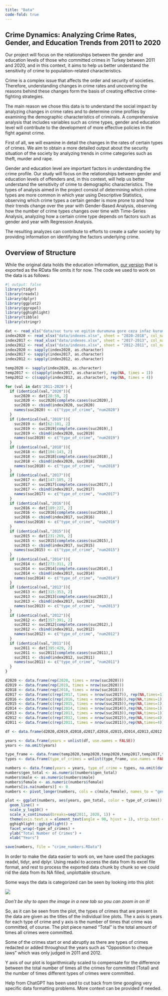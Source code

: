 ```yaml
---
title: "Data"
code-fold: true
---
```


## Crime Dynamics: Analyzing Crime Rates, Gender, and Education Trends from 2011 to 2020

Our project will focus on the relationships between the gender and education levels of those who committed crimes in Turkey between 2011 and 2020, and in this context, it aims to help us better understand the sensitivity of crime to population-related characteristics.

Crime is a complex issue that affects the order and security of societies. Therefore, understanding changes in crime rates and uncovering the reasons behind these changes form the basis of creating effective crime-fighting strategies.

The main reason we chose this data is to understand the social impact by analyzing changes in crime rates and to determine crime profiles by examining the demographic characteristics of criminals. A comprehensive analysis that includes variables such as crime types, gender and education level will contribute to the development of more effective policies in the fight against crime.

First of all, we will examine in detail the changes in the rates of certain types of crimes. We aim to obtain a more detailed output about the security situation of the society by analyzing trends in crime categories such as theft, murder and rape.

Gender and education level are important factors in understanding the crime profile. Our study will focus on the relationships between gender and education levels of offenders and, in this context, will help us better understand the sensitivity of crime to demographic characteristics. The types of analysis aimed in the project consist of determining which crime types are more common in which year using Descriptive Statistics, observing which crime types a certain gender is more prone to and how their trends change over the year with Gender-Based Analysis, observing how the number of crime types changes over time with Time-Series Analysis, analyzing how a certain crime type depends on factors such as gender and year with Regression Analysis.

The resulting analyzes can contribute to efforts to create a safer society by providing information on identifying the factors underlying crime.

## Overview of Structure

While the original data holds the education information, [our version](data/crime_numbers.RData) that is exported as the RData file omits it for now. The code we used to work on the data is as follows:

```r
#| output: false
library(tidyr)
library(readxl)
library(dplyr)
library(ggplot2)
library(ggrepel)
library(gghighlight)
library(tibble)
library(stringr)

dat <- read_xls("data/suc turu ve egitim durumuna gore ceza infaz kurumuna giren hukumluler.xls")
index2020 <- read_xlsx("data/indexes.xlsx", sheet = "2020-2018", col_names = FALSE)
index2017 <- read_xlsx("data/indexes.xlsx", sheet = "2017-2013", col_names = FALSE)
index2012 <- read_xlsx("data/indexes.xlsx", sheet = "2012-2011", col_names = FALSE)
index2020 <- sapply(index2020, as.character)
index2017 <- sapply(index2017, as.character)
index2012 <- sapply(index2012, as.character)

temp2020 <- sapply(index2020, as.character)
temp2017 <- c(sapply(index2017, as.character), rep(NA, times = 1))
temp2012 <- c(sapply(index2012, as.character), rep(NA, times = 4))

for (val in dat$'2011-2020') {
  if (identical(val,"2020")){
    suc2020 <- dat[20:59, 2]
    suc2020 <- suc2020[complete.cases(suc2020),]
    suc2020 <- cbind(index2020, suc2020)
    names(suc2020) <- c("type_of_crime", "num2020")
  }
  if (identical(val,"2019")){
    suc2019 <- dat[62:101, 2]
    suc2019 <- suc2019[complete.cases(suc2019),]
    suc2019 <- cbind(index2020, suc2019)
    names(suc2019) <- c("type_of_crime", "num2019")
  }
  if (identical(val,"2018")){
    suc2018 <- dat[104:143, 2]
    suc2018 <- suc2018[complete.cases(suc2018),]
    suc2018 <- cbind(index2020, suc2018)
    names(suc2018) <- c("type_of_crime", "num2018")
  }
  if (identical(val,"2017")){
    suc2017 <- dat[147:185, 2]
    suc2017 <- suc2017[complete.cases(suc2017),]
    suc2017 <- cbind(index2017, suc2017)
    names(suc2017) <- c("type_of_crime", "num2017")
  }
  if (identical(val,"2016")){
    suc2016 <- dat[189:227, 2]
    suc2016 <- suc2016[complete.cases(suc2016),]
    suc2016 <- cbind(index2017, suc2016)
    names(suc2016) <- c("type_of_crime", "num2016")
  }
  if (identical(val,"2015")){
    suc2015 <- dat[231:269, 2]
    suc2015 <- suc2015[complete.cases(suc2015),]
    suc2015 <- cbind(index2017, suc2015)
    names(suc2015) <- c("type_of_crime", "num2015")
  }
  if (identical(val,"2014")){
    suc2014 <- dat[273:311, 2]
    suc2014 <- suc2014[complete.cases(suc2014),]
    suc2014 <- cbind(index2017, suc2014)
    names(suc2014) <- c("type_of_crime", "num2014")
  }
  if (identical(val,"2013")){
    suc2013 <- dat[315:353, 2]
    suc2013 <- suc2013[complete.cases(suc2013),]
    suc2013 <- cbind(index2017, suc2013)
    names(suc2013) <- c("type_of_crime", "num2013")
  }
  if (identical(val,"2012")){
    suc2012 <- dat[357:391, 2]
    suc2012 <- suc2012[complete.cases(suc2012),]
    suc2012 <- cbind(index2012, suc2012)
    names(suc2012) <- c("type_of_crime", "num2012")
  }
  if (identical(val,"2011")){
    suc2011 <- dat[395:429, 2]
    suc2011 <- suc2011[complete.cases(suc2011),]
    suc2011 <- cbind(index2012, suc2011)
    names(suc2011) <- c("type_of_crime", "num2011")
  }
}

d2020 <- data.frame(rep(2020, times = nrow(suc2020)))
d2019 <- data.frame(rep(2019, times = nrow(suc2020)))
d2018 <- data.frame(rep(2018, times = nrow(suc2018)))
d2017 <- data.frame(c(rep(2017, times = nrow(suc2017)), rep(NA,times=1)))
d2016 <- data.frame(c(rep(2016, times = nrow(suc2016)),rep(NA,times=1)))
d2015 <- data.frame(c(rep(2015, times = nrow(suc2015)),rep(NA,times=1)))
d2014 <- data.frame(c(rep(2014, times = nrow(suc2014)),rep(NA,times=1)))
d2013 <- data.frame(c(rep(2013, times = nrow(suc2013)),rep(NA,times=1)))
d2012 <- data.frame(c(rep(2012, times = nrow(suc2012)),rep(NA,times=4)))
d2011 <- data.frame(c(rep(2011, times = nrow(suc2011)),rep(NA,times=4)))

df <- data.frame(d2020,d2019,d2018,d2017,d2016,d2015,d2014,d2013,d2012,d2011)

years <- data.frame(years = unlist(df, use.names = FALSE))
years <- na.omit(years)

type_frame <- data.frame(temp2020,temp2020,temp2020,temp2017,temp2017,temp2017,temp2017,temp2017,temp2012,temp2012)
types <- data.frame(type_of_crimes = unlist(type_frame, use.names = FALSE)) |> na.omit()

numbers <- data.frame(years = years, type_of_crime = types, na.omit(data.frame(gen_total = dat$...2[20:nrow(dat)], male = dat$...3[20:nrow(dat)], female = dat$...4[20:nrow(dat)])))
numbers$gen_total <- as.numeric(numbers$gen_total)
numbers$male <- as.numeric(numbers$male)
numbers$female <- as.numeric(numbers$female)
numbers[is.na(numbers)] <- 0
numbers <- pivot_longer(numbers, cols = c(male,female), names_to = "gender", values_to = "number")

plot <- ggplot(numbers, aes(years, gen_total, color = type_of_crimes)) + 
  geom_line() + 
  scale_y_log10() +
  scale_x_continuous(breaks=seq(2011, 2020, 1)) +
  theme(axis.text.x = element_text(angle = 90, hjust = 1), strip.text = element_text(size = 8)) +
  gghighlight::gghighlight() +
  facet_wrap(~type_of_crimes) +
  ylab("Total Number of Crimes") +
  xlab("Years")

save(numbers, file = "crime_numbers.RData")
```

In order to make the data easier to work on, we have used the packages readxl, tidyr, and dplyr. Using readxl to access the data from its excel file format, and rest to process the exported data chunk by chunk so we could rid the data from its NA filled, unplottable structure.

Some ways the data is categorized can be seen by looking into this plot:

![](data/Rplot.png)

*Don't be shy to open the image in a new tab so you can zoom in on it!*

So, as it can be seen from the plot, the types of crimes that are present in the data are given as the titles of the individual line plots. The x axis is years for each type of crime and y axis is the number of times that crime was committed, of course. The plot piece named "Total" is the total amount of times all crimes were committed.

Some of the crimes start or end abruptly as there are types of crimes redacted or added throughout the years such as "Opposition to cheque laws" which was only judged in 2011 and 2012.

Y axis of our plot is logarithmically scaled to compensate for the difference between the total number of times all the crimes for committed (Total) and the number of times different types of crimes were committed.

::: callout-warning
Help from ChatGPT has been used to cut back from time googling very specific data formatting problems. More context can be provided if needed.
:::
